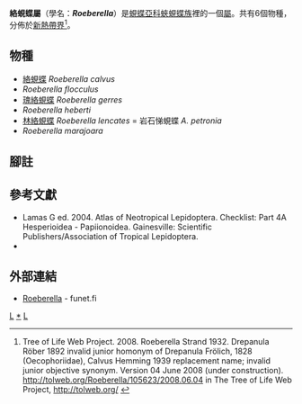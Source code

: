 {{NoteTA
|G1=Butterfly
}}
{{Automatic Taxobox
| taxon = Roeberella
| authority = Strand, 1932
| type_species = [[絡蜆蝶|絡蜆蝶]]<br />''Lemonias calvus''
| type_species_authority = Staudinger, [1887]
| subdivision_ranks = 物種
| subdivision = 共6種，詳閱正文。
| synonyms =
* ''Drepanula'' <small>Röber 1892</small>
* ''Calvus'' <small>Hemming 1939</small>
}}

'''絡蜆蝶屬'''（學名：'''''Roeberella'''''）是[[蜆蝶亞科|蜆蝶亞科]][[蛺蜆蝶族|蛺蜆蝶族]]裡的一個[[屬|屬]]。共有6個物種，分佈於[[新熱帶界|新熱帶界]]<ref>Tree of Life Web Project. 2008. Roeberella Strand 1932. Drepanula Röber 1892 invalid junior homonym of Drepanula Frölich, 1828 (Oecophoriidae), Calvus Hemming 1939 replacement name; invalid junior objective synonym. Version 04 June 2008 (under construction). http://tolweb.org/Roeberella/105623/2008.06.04 in The Tree of Life Web Project, http://tolweb.org/ {{en}}</ref>。

== 物種 ==
* [[絡蜆蝶|絡蜆蝶]] ''Roeberella calvus''
* ''Roeberella flocculus''
* [[瑰絡蜆蝶|瑰絡蜆蝶]] ''Roeberella gerres''
* ''Roeberella heberti''
* [[林絡蜆蝶|林絡蜆蝶]] ''Roeberella lencates'' = 岩石悌蜆蝶 ''A. petronia''
* ''Roeberella marajoara''

== 腳註 ==
{{reflist}}

== 參考文獻 ==
{{Commons category|Roeberella}}
* Lamas G ed. 2004. Atlas of Neotropical Lepidoptera. Checklist: Part 4A Hesperioidea - Papiionoidea. Gainesville: Scientific Publishers/Association of Tropical Lepidoptera.
* {{Cite book | author = 寿建新, 周尧, 李宇飞 | title = 世界蝴蝶分類名錄 | location = 中國 | publisher = 陝西科學技術出版社 | date = 2006-04-01 | ISBN = 9787536936768}}

== 外部連結 ==
* [http://ftp.funet.fi/pub/sci/bio/life/insecta/lepidoptera/ditrysia/papilionoidea/riodinidae/roeberella/ Roeberella] - funet.fi

{{蜆蝶亞科}}
{{taxonbar}}
[[Category:_1932年描述的分类群|L]]
[[Category:絡蜆蝶屬|*]]
[[Category:蛺蜆蝶族|L]]